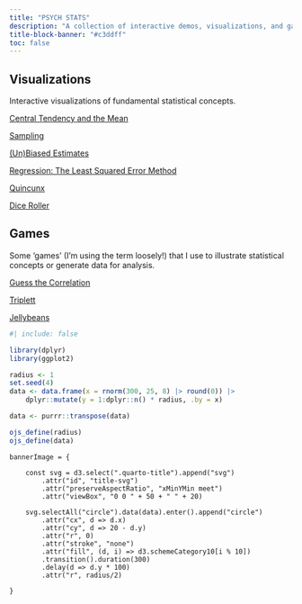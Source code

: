 ```yaml
---
title: "PSYCH STATS"
description: "A collection of interactive demos, visualizations, and games I find useful when I teach statistics for psychologists."
title-block-banner: "#c3ddff"
toc: false
---
```


## Visualizations

[Interactive visualizations of fundamental statistical concepts.]{.lead}

[Central Tendency and the Mean](visualizations/mean-balance-beam.qmd)

[Sampling](visualizations/sampling/sampling.qmd)

[(Un)Biased Estimates](visualizations/unbiased-estimates.qmd)

[Regression: The Least Squared Error Method](visualizations/least-squared-error.qmd)

[Quincunx](visualizations/quincunx.qmd)

[Dice Roller](visualizations/dice/dice.qmd)


## Games

[Some 'games' (I'm using the term loosely!) that I use to illustrate statistical concepts or generate data for analysis.]{.lead}

[Guess the Correlation](games/guess-the-correlation.qmd)

[Triplett](games/triplett/triplett.qmd)

[Jellybeans](games/jellybeans.qmd)

```r
#| include: false

library(dplyr)
library(ggplot2)

radius <- 1
set.seed(4)
data <- data.frame(x = rnorm(300, 25, 8) |> round(0)) |>
    dplyr::mutate(y = 1:dplyr::n() * radius, .by = x)

data <- purrr::transpose(data)

ojs_define(radius)
ojs_define(data)
```

```ojs

bannerImage = {

    const svg = d3.select(".quarto-title").append("svg")
        .attr("id", "title-svg")
        .attr("preserveAspectRatio", "xMinYMin meet")
        .attr("viewBox", "0 0 " + 50 + " " + 20)

    svg.selectAll("circle").data(data).enter().append("circle")
        .attr("cx", d => d.x)
        .attr("cy", d => 20 - d.y)
        .attr("r", 0)
        .attr("stroke", "none")
        .attr("fill", (d, i) => d3.schemeCategory10[i % 10])
        .transition().duration(300)
        .delay(d => d.y * 100)
        .attr("r", radius/2)

}

```